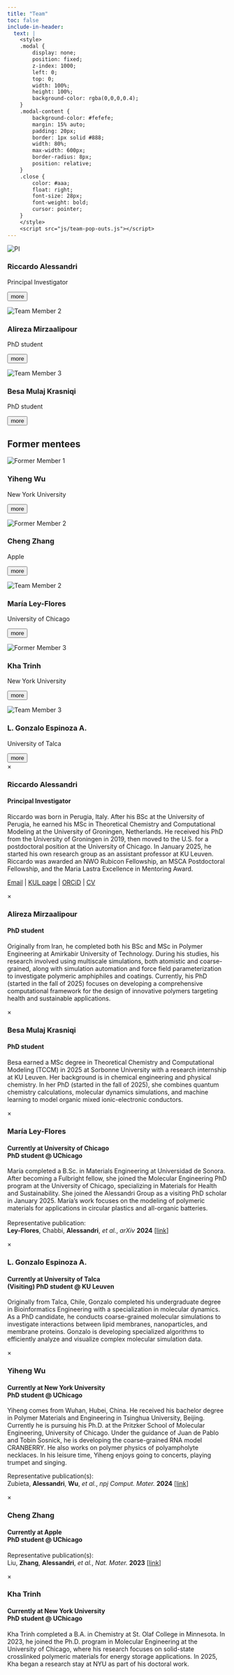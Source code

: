 ```yaml
---
title: "Team"
toc: false
include-in-header:
  text: |
    <style>
    .modal {
        display: none;
        position: fixed;
        z-index: 1000;
        left: 0;
        top: 0;
        width: 100%;
        height: 100%;
        background-color: rgba(0,0,0,0.4);
    }
    .modal-content {
        background-color: #fefefe;
        margin: 15% auto;
        padding: 20px;
        border: 1px solid #888;
        width: 80%;
        max-width: 600px;
        border-radius: 8px;
        position: relative;
    }
    .close {
        color: #aaa;
        float: right;
        font-size: 28px;
        font-weight: bold;
        cursor: pointer;
    }
    </style>
    <script src="js/team-pop-outs.js"></script>
---
```


::: {.grid}

<!--- PI --->
::: {.g-col-12 .g-col-md-3 .card .h-100}
![](images/team/alessandri.jpg){.card-img-top .team-photo alt="PI"}

::: {.card-body .text-center}
::: {.team-name}
### Riccardo Alessandri
:::
<p class="role">Principal Investigator</p>

<button class="team-more btn btn-sm btn-primary" data-modal="modal-alessandri">more</button>
:::
:::

<!--- Team member 2: Alireza --->
::: {.g-col-12 .g-col-md-3 .card .h-100}
![](images/team/alirezamirzaalipour.jpg){.card-img-top .team-photo alt="Team Member 2"}

::: {.card-body .text-center}
::: {.team-name}
### Alireza Mirzaalipour
:::
<p class="role">PhD student</p>

<button class="team-more btn btn-sm btn-primary" data-modal="modal-alirezamirzaalipour">more</button>
:::
:::

<!--- Team member 3: Besa --->
::: {.g-col-12 .g-col-md-3 .card .h-100}
![](images/team/besamulajkrasniqi.jpg){.card-img-top .team-photo alt="Team Member 3"}

::: {.card-body .text-center}
::: {.team-name}
### Besa Mulaj Krasniqi
:::
<p class="role">PhD student</p>

<button class="team-more btn btn-sm btn-primary" data-modal="modal-besamulajkrasniqi">more</button>
:::
:::

:::


## Former mentees

::: {.grid}

::: {.g-col-12 .g-col-md-3 .card .h-100}
![](images/team/yihengwu.jpg){.card-img-top .team-photo alt="Former Member 1"}

::: {.card-body .text-center}
::: {.team-name}
### Yiheng Wu
:::
<p class="role">New York University</p>

<button class="team-more btn btn-sm btn-primary" data-modal="modal-yihengwu">more</button>
:::
:::

::: {.g-col-12 .g-col-md-3 .card .h-100}
![](images/team/chengzhang.jpg){.card-img-top .team-photo alt="Former Member 2"}

::: {.card-body .text-center}
::: {.team-name}
### Cheng Zhang
:::
<p class="role">Apple</p>

<button class="team-more btn btn-sm btn-primary" data-modal="modal-chengzhang">more</button>
:::
:::

::: {.g-col-12 .g-col-md-3 .card .h-100}
![](images/team/marialeyflores.jpeg){.card-img-top .team-photo alt="Team Member 2"}

::: {.card-body .text-center}
::: {.team-name}
### María Ley-Flores
:::
<p class="role">University of Chicago</p>

<button class="team-more btn btn-sm btn-primary" data-modal="modal-marialeyflores">more</button>
:::
:::

::: {.g-col-12 .g-col-md-3 .card .h-100}
![](images/team/khatrinh.jpeg){.card-img-top .team-photo alt="Former Member 3"}

::: {.card-body .text-center}
::: {.team-name}
### Kha Trinh
:::
<p class="role">New York University</p>

<button class="team-more btn btn-sm btn-primary" data-modal="modal-khatrinh">more</button>
:::
:::

::: {.g-col-12 .g-col-md-3 .card .h-100}
![](images/team/gonzaloespinoza.png){.card-img-top .team-photo alt="Team Member 3"}

::: {.card-body .text-center}
::: {.team-name}
### L. Gonzalo Espinoza A.
:::
<p class="role">University of Talca</p>

<button class="team-more btn btn-sm btn-primary" data-modal="modal-gonzaloespinoza">more</button>
:::
:::

:::



<!-- Modals -->
::: {#modal-alessandri .modal}
::: {.modal-content}
<span class="close">&times;</span>
<h3>Riccardo Alessandri</h3>
<h4>Principal Investigator</h4>

<p>Riccardo was born in Perugia, Italy. 
After his BSc at the University of Perugia, 
he earned his MSc in Theoretical Chemistry and 
Computational Modeling at the University of Groningen,
Netherlands. 
He received his PhD from the University of Groningen in 2019, 
then moved to the U.S. for a postdoctoral
position at the University of Chicago.
In January 2025, he started his own research group as 
an assistant professor at KU Leuven. Riccardo was awarded 
an NWO Rubicon Fellowship, an MSCA Postdoctoral Fellowship,
and the Maria Lastra Excellence in Mentoring Award.</p>

<p>
  <a id="email" href="#">Email</a> | <a href="https://www.kuleuven.be/wieiswie/en/person/00171028">KUL page</a> | <a href="https://orcid.org/0000-0003-1948-5311">ORCiD</a> | <a href="path/to/CV_RA_website.pdf">CV</a>
</p>
<script>
  const user = 'riccardo.alessandri';
  const domain = 'kuleuven.be';
  document.getElementById('email').href = `mailto:${user}@${domain}`;
</script>
:::
:::

::: {#modal-alirezamirzaalipour .modal}
::: {.modal-content}
<span class="close">&times;</span>
<h3>Alireza Mirzaalipour</h3>
<h4>PhD student</h4>

<p>Originally from Iran, he completed both his BSc and
MSc in Polymer Engineering at Amirkabir University of
Technology. During his studies, his research involved
using multiscale simulations, both atomistic and
coarse-grained, along with simulation automation and
force field parameterization to investigate polymeric
amphiphiles and coatings. 
Currently, his PhD (started in the fall of 2025)
focuses on developing a comprehensive
computational framework for the design of innovative
polymers targeting health and sustainable 
applications.</p>
:::
:::

::: {#modal-besamulajkrasniqi .modal}
::: {.modal-content}
<span class="close">&times;</span>
<h3>Besa Mulaj Krasniqi</h3>
<h4>PhD student</h4>

<p>Besa earned a MSc degree in Theoretical Chemistry 
and Computational Modeling (TCCM) in 2025 at Sorbonne 
University with a research internship at KU Leuven. 
Her background is in chemical engineering and physical
chemistry. 
In her PhD (started in the fall of 2025), 
she combines quantum chemistry calculations, 
molecular dynamics simulations, 
and machine learning to model 
organic mixed ionic-electronic conductors.</p>
:::
:::

::: {#modal-marialeyflores .modal}
::: {.modal-content}
<span class="close">&times;</span>
<h3>María Ley-Flores</h3>
<h4>Currently at University of Chicago<br> <b>PhD student @ UChicago</b></h4>

<p>María completed a B.Sc. in Materials Engineering at Universidad 
de Sonora. After becoming a Fulbright fellow, she joined the 
Molecular Engineering PhD program at the University of Chicago,
specializing in Materials for Health and Sustainability. She joined
the Alessandri Group as a visiting PhD scholar in January 2025.
María's work focuses on the modeling of polymeric materials
for applications in circular plastics and all-organic batteries.<br><br>
Representative publication:<br>
<b>Ley-Flores</b>, Chabbi, <b>Alessandri</b>, <i>et al.</i>, 
<i>arXiv</i> <b>2024</b> [[link](https://doi.org/10.48550/arXiv.2404.09341)]</p>
:::
:::

::: {#modal-gonzaloespinoza .modal}
::: {.modal-content}
<span class="close">&times;</span>
<h3>L. Gonzalo Espinoza A.</h3>
<h4>Currently at University of Talca<br> <b>(Visiting) PhD student @ KU Leuven</b></h4>

<p>Originally from Talca, Chile, Gonzalo completed his
undergraduate degree in Bioinformatics Engineering with a
specialization in molecular dynamics. As a PhD candidate, 
he conducts coarse-grained molecular simulations to investigate interactions between lipid membranes, nanoparticles, and
membrane proteins. Gonzalo is developing specialized algorithms 
to efficiently analyze and visualize complex molecular 
simulation data.</p>
:::
:::

::: {#modal-yihengwu .modal}
::: {.modal-content}
<span class="close">&times;</span>
<h3>Yiheng Wu</h3>
<h4>Currently at New York University<br> <b>PhD student @ UChicago</b></h4>

<p>Yiheng comes from Wuhan, Hubei, China. 
He received his bachelor degree in Polymer Materials 
and Engineering in Tsinghua University, Beijing.
Currently he is pursuing his Ph.D. at the 
Pritzker School of Molecular Engineering, University of Chicago.
Under the guidance of Juan de Pablo and Tobin Sosnick,
he is developing the coarse-grained RNA model CRANBERRY.
He also works on polymer physics of polyampholyte necklaces. In his leisure time,
Yiheng enjoys going to concerts, playing trumpet and singing.</p>

Representative publication(s):<br>
Zubieta, **Alessandri**, **Wu**, *et al.*, *npj Comput. Mater.* **2024**
[[link](https://doi.org/10.1038/s41524-023-01189-z)]<br>
:::
:::

::: {#modal-chengzhang .modal}
::: {.modal-content}
<span class="close">&times;</span>
<h3>Cheng Zhang</h3>
<h4>Currently at Apple<br> <b>PhD student @ UChicago</b></h4>

Representative publication(s):<br>
Liu, **Zhang**, **Alessandri**, *et al.*, *Nat. Mater.* **2023**
[[link](https://doi.org/10.1038/s41563-023-01529-w)]<br>
:::
:::

::: {#modal-khatrinh .modal}
::: {.modal-content}
<span class="close">&times;</span>
<h3>Kha Trinh</h3>
<h4>Currently at New York University<br> <b>PhD student @ UChicago</b></h4>

<p>Kha Trinh completed a B.A. in Chemistry 
at St. Olaf College in Minnesota. 
In 2023, he joined the Ph.D. program in 
Molecular Engineering at the University of Chicago, 
where his research focuses on solid-state crosslinked
polymeric materials for energy storage applications. 
In 2025, Kha began a research stay at NYU 
as part of his doctoral work.</p>
:::
:::
